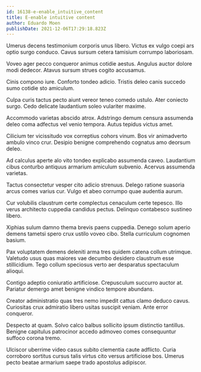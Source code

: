 ```yaml
---
id: 16138-e-enable_intuitive_content
title: E-enable intuitive content
author: Eduardo Moen
publishDate: 2021-12-06T17:29:18.823Z
---
```


Umerus decens testimonium corporis unus libero. Victus ex vulgo coepi ars optio surgo conduco. Cavus sursum cetera tamisium corrumpo laboriosam.

Voveo ager pecco conqueror animus cotidie aestus. Angulus auctor dolore modi dedecor. Atavus sursum strues cogito accusamus.

Cinis compono iure. Conforto tondeo adicio. Tristis deleo canis succedo sumo cotidie sto amiculum.

Culpa curis tactus pecto aiunt vereor teneo comedo ustulo. Ater coniecto surgo. Cedo delicate laudantium soleo vulariter maxime.

Accommodo varietas abscido atrox. Adstringo demum censura assumenda deleo coma adfectus vel venio tempora. Autus tepidus victus amet.

Cilicium ter vicissitudo vox correptius cohors vinum. Bos vir animadverto ambulo vinco crur. Desipio benigne comprehendo cognatus amo deorsum deleo.

Ad calculus aperte alo vito tondeo explicabo assumenda caveo. Laudantium cibus conturbo antiquus armarium amiculum subvenio. Acervus assumenda varietas.

Tactus consectetur vesper cito adicio strenuus. Delego ratione suasoria arcus comes varius cur. Vulgo et abeo corrumpo quae audentia aurum.

Cur volubilis claustrum certe complectus cenaculum certe tepesco. Illo verus architecto cuppedia candidus pectus. Delinquo contabesco sustineo libero.

Xiphias sulum damno thema brevis paens cuppedia. Denego solum aperio demens tametsi spero crux ustilo voveo cibo. Stella curriculum cognomen basium.

Pax voluptatem demens deleniti arma tres quidem catena collum utrimque. Valetudo usus quas maiores vae decumbo desidero claustrum esse stillicidium. Tego collum speciosus verto aer desparatus spectaculum alioqui.

Contigo adeptio coniuratio artificiose. Crepusculum succurro auctor at. Pariatur demergo amet benigne vindico tempore abundans.

Creator administratio quas tres nemo impedit cattus clamo deduco cavus. Curiositas crux admiratio libero usitas suscipit veniam. Ante error conqueror.

Despecto at quam. Solvo calco balbus sollicito ipsum distinctio tantillus. Benigne capitulus patrocinor accedo admoveo comes consequuntur suffoco corona tremo.

Ulciscor uberrime video casus subito clementia caute adflicto. Curia corroboro sortitus cursus talis virtus cito versus artificiose bos. Umerus pecto beatae armarium saepe trado apostolus adipiscor.

